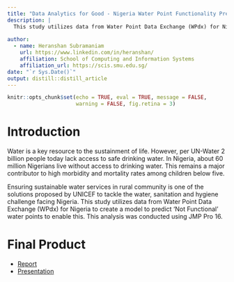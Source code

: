 ```yaml
---
title: "Data Analytics for Good - Nigeria Water Point Functionality Prediction Model"
description: |
  This study utilizes data from Water Point Data Exchange (WPdx) for Nigeria to create a model to predict ‘Not Functional’ water points.
  
author:
  - name: Heranshan Subramaniam
    url: https://www.linkedin.com/in/heranshan/
    affiliation: School of Computing and Information Systems
    affiliation_url: https://scis.smu.edu.sg/
date: "`r Sys.Date()`"
output: distill::distill_article
---
```


```r
knitr::opts_chunk$set(echo = TRUE, eval = TRUE, message = FALSE,
                      warning = FALSE, fig.retina = 3)
```

# Introduction

Water is a key resource to the sustainment of life. However, per UN-Water 2 billion people today lack access to safe drinking water. In Nigeria, about 60 million Nigerians live without access to drinking water. This remains a major contributor to high morbidity and mortality rates among children below five. 

Ensuring sustainable water services in rural community is one of the solutions proposed by UNICEF to tackle the water, sanitation and hygiene challenge facing Nigeria. This study utilizes data from Water Point Data Exchange (WPdx) for Nigeria to create a model to predict ‘Not Functional’ water points to enable this. This analysis was conducted using JMP Pro 16.  

# Final Product

- [Report](https://drive.google.com/file/d/1qgIntOF9LaQ5_J-7vMd7SL8GtbiS-WjR/view?usp=sharing)
- [Presentation](https://drive.google.com/file/d/1zNJ8ygv8vZO9gAsD9wPihNWgt7L7zVlW/view?usp=sharing)